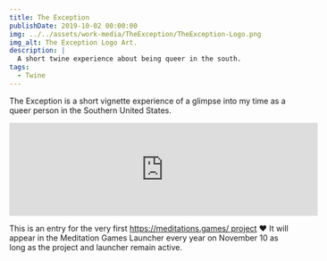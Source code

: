 ```yaml
---
title: The Exception
publishDate: 2019-10-02 00:00:00
img: ../../assets/work-media/TheException/TheException-Logo.png
img_alt: The Exception Logo Art.
description: |
  A short twine experience about being queer in the south.
tags:
  - Twine
---
```


<Aside 
  emoji="🌈 "
  title="Role: Developer"
  involvement="2-Day Game Jam"
  tools="Twine, CSS, HTML, Javascipt"
  status="Released"
  developer="Self"
/>

The Exception is a short vignette experience of a glimpse into my time as a queer person in the Southern United States.

<iframe frameborder="0" src="https://itch.io/embed/764266" width="552" height="167"><a href="https://treverberryman.itch.io/the-exception">The Exception by treverberryman</a></iframe>

This is an entry for the very first https://meditations.games/ project ❤️ It will appear in the Meditation Games Launcher every year on November 10 as long as the project and launcher remain active.
